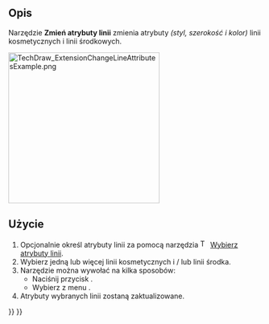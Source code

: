<languages/>

{{Docnav/pl
|[[TechDraw_ExtensionSelectLineAttributes/pl|Wybierz atrybuty linii]]
|[[TechDraw_ExtensionExtendLine/pl|Przedłuż linię]]
|[[TechDraw_Workbench/pl|środowisko pracy Rysunek Techniczny]]
|IconL=TechDraw_ExtensionSelectLineAttributes.svg
|IconR=TechDraw_ExtensionExtendLine.svg
|IconC=Workbench_TechDraw.svg
}}

{{GuiCommand/pl
|Name=TechDraw ExtensionChangeLineAttributes
|Name/pl=Rysunek Techniczny: Rozszerzenie Zmień atrybuty linii
|MenuLocation=Rysunek Techniczny → Rozszerzenia: Atrybuty / Modyfikatory → Zmień atrybuty linii
|Workbenches=[[TechDraw_Workbench/pl|Rysunek Techniczny]]
|Shortcut=
|Version=0.20
|SeeAlso=[[TechDraw_ExtensionSelectLineAttributes/pl|Wybierz atrybuty linii]]
}}

<span id="Description"></span>
==Opis==

Narzędzie '''Zmień atrybuty linii''' zmienia atrybuty ''(styl, szerokość i kolor)'' linii kosmetycznych i linii środkowych.

[[Image:TechDraw_ExtensionChangeLineAttributesExample.png|300px]]
{{Caption|Po prawej linie środkowe ze zaktualizowanymi atrybutami linii: styl&#61; Kreska kropka, szerokość&#61; Cienka i kolor&#61; Niebieski}}

<span id="Usage"></span>
==Użycie==

# Opcjonalnie określ atrybuty linii za pomocą narzędzia [[Image:TechDraw_ExtensionSelectLineAttributes.svg|16px]] [[TechDraw_ExtensionSelectLineAttributes/pl|Wybierz atrybuty linii]].
# Wybierz jedną lub więcej linii kosmetycznych i / lub linii środka.
# Narzędzie można wywołać na kilka sposobów:
#* Naciśnij przycisk {{Button|[[Image:TechDraw_ExtensionChangeLineAttributes.svg|16px]] '''Zmień atrybuty linii'''}}.
#* Wybierz  z menu {{MenuCommand|Rysunek Techniczny → Tozszerzenia: Atrybuty / Modyfikatory → [[Image:TechDraw_ExtensionChangeLineAttributes.svg|16px]] Zmień atrybuty linii}}.
# Atrybuty wybranych linii zostaną zaktualizowane.


{{Docnav/pl
|[[TechDraw_ExtensionSelectLineAttributes|Wybierz atrybuty linii]]
|[[TechDraw_ExtensionExtendLine|Przedłuż linię]]
|[[TechDraw_Workbench/pl|środowisko pracy Rysunek Techniczny]]
|IconL=TechDraw_ExtensionSelectLineAttributes.svg
|IconR=TechDraw_ExtensionExtendLine.svg
|IconC=Workbench_TechDraw.svg
}}

{{TechDraw_Tools_navi{{#translation:}}}}
{{Userdocnavi{{#translation:}}}}